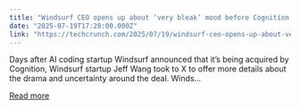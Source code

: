 ```yaml
---
title: "Windsurf CEO opens up about ‘very bleak’ mood before Cognition deal"
date: "2025-07-19T17:20:00.000Z"
link: "https://techcrunch.com/2025/07/19/windsurf-ceo-opens-up-about-very-bleak-mood-before-cognition-deal/"
---
```


Days after AI coding startup Windsurf announced that it’s being acquired by Cognition, Windsurf startup Jeff Wang took to X to offer more details about the drama and uncertainty around the deal. Winds...

[Read more](https://techcrunch.com/2025/07/19/windsurf-ceo-opens-up-about-very-bleak-mood-before-cognition-deal/)

